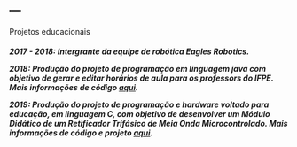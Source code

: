 ---
---

<link rel="stylesheet" href="styles.css" type="text/css">

Projetos educacionais

<h5>
2017 - 2018: Intergrante da equipe de robótica Eagles Robotics.


2018: Produção do projeto de programação em linguagem java com objetivo de gerar e editar horários de aula para os professors do IFPE. Mais informações de código [aqui](https://github.com/ArthurLimaMiranda/ProjetoClassesManagement).


2019: Produção do projeto de programação e hardware voltado para educação, em linguagem C, com objetivo de desenvolver um Módulo Didático de um Retificador Trifásico de Meia Onda Microcontrolado. Mais informações de código e projeto [aqui](https://github.com/ArthurLimaMiranda/ProjetoRetificador).